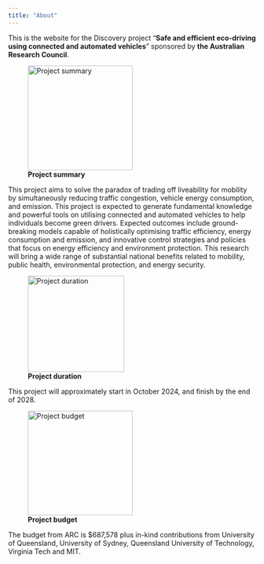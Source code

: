 ---
title: "About"
---

This is the website for the Discovery project "**Safe and efficient eco-driving using connected and automated vehicles**" sponsored by **the Australian Research Council**.

![**Project summary**](greentraffic.jpg){fig-align="center" width="213"}

This project aims to solve the paradox of trading off liveability for mobility by simultaneously reducing traffic congestion, vehicle energy consumption, and emission. This project is expected to generate fundamental knowledge and powerful tools on utilising connected and automated vehicles to help individuals become green drivers. Expected outcomes include ground-breaking models capable of holistically optimising traffic efficiency, energy consumption and emission, and innovative control strategies and policies that focus on energy efficiency and environment protection. This research will bring a wide range of substantial national benefits related to mobility, public health, environmental protection, and energy security.

![**Project duration**](timeline.jpg "Project duration"){fig-align="center" width="196"}

This project will approximately start in October 2024, and finish by the end of 2028.

![**Project budget**](Budget.jpg){fig-align="center" width="213"}

The budget from ARC is \$687,578 plus in-kind contributions from University of Queensland, University of Sydney, Queensland University of Technology, Virginia Tech and MIT.
